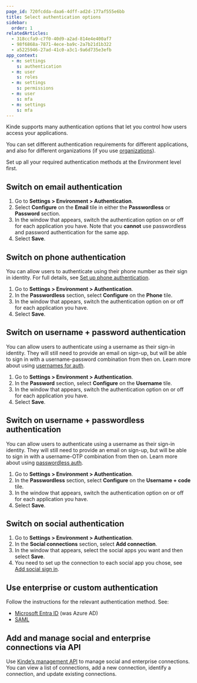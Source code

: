 ```yaml
---
page_id: 720fcdda-daa6-4dff-ad2d-177af555e6bb
title: Select authentication options
sidebar:
  order: 1
relatedArticles:
  - 318ccfa9-c7f0-40d9-a2ad-814e4e400af7
  - 98f6868a-7871-4ece-ba9c-2a7b21d1b322
  - a5225946-27ad-41c0-a3c1-9a6d735e3efb
app_context:
  - m: settings
    s: authentication
  - m: user
    s: roles
  - m: settings
    s: permissions
  - m: user
    s: mfa
  - m: settings
    s: mfa
---
```


Kinde supports many authentication options that let you control how users access your applications.

You can set different authentication requirements for different applications, and also for different organizations (if you use [organizations](/build/organizations/add-and-manage-organizations/)).

Set up all your required authentication methods at the Environment level first.

## Switch on **email authentication**

1. Go to **Settings > Environment > Authentication**.
2. Select **Configure** on the **Email** tile in either the **Passwordless** or **Password** section.
3. In the window that appears, switch the authentication option on or off for each application you have. Note that you **cannot** use passwordless and password authentication for the same app.
4. Select **Save**.

## Switch on phone authentication

You can allow users to authenticate using their phone number as their sign in identity. For full details, see [Set up phone authentication](/authenticate/authentication-methods/phone-authentication/).

1. Go to **Settings > Environment > Authentication**.
2. In the **Passwordless** section, select **Configure** on the **Phone** tile.
3. In the window that appears, switch the authentication option on or off for each application you have.
4. Select **Save**.

## Switch on username + password authentication

You can allow users to authenticate using a username as their sign-in identity. They will still need to provide an email on sign-up, but will be able to sign in with a username-password combination from then on. Learn more about using [usernames for auth](/authenticate/authentication-methods/username-authentication/).

1. Go to **Settings > Environment > Authentication**.
2. In the **Password** section, select **Configure** on the **Username** tile.
3. In the window that appears, switch the authentication option on or off for each application you have.
4. Select **Save**.

## Switch on username + passwordless authentication

You can allow users to authenticate using a username as their sign-in identity. They will still need to provide an email on sign-up, but will be able to sign in with a username-OTP combination from then on. Learn more about using [passwordless auth](/authenticate/authentication-methods/passwordless-authentication/).

1. Go to **Settings > Environment > Authentication**.
2. In the **Passwordless** section, select **Configure** on the **Username + code** tile.
3. In the window that appears, switch the authentication option on or off for each application you have.
4. Select **Save**.

## Switch on **social authentication**

1. Go to **Settings > Environment > Authentication**.
2. In the **Social connections** section, select **Add connection**.
3. In the window that appears, select the social apps you want and then select **Save**.
4. You need to set up the connection to each social app you chose, see [Add social sign in](/authenticate/social-sign-in/add-social-sign-in/).

## Use enterprise or custom authentication

Follow the instructions for the relevant authentication method. See:

- [Microsoft Entra ID](/authenticate/enterprise-connections/azure/) (was Azure AD)
- [SAML](/authenticate/enterprise-connections/custom-saml/)

## Add and manage social and enterprise connections via API

Use [Kinde’s management API](/kinde-apis/management#tag/connections) to manage social and enterprise connections. You can view a list of connections, add a new connection, identify a connection, and update existing connections.
